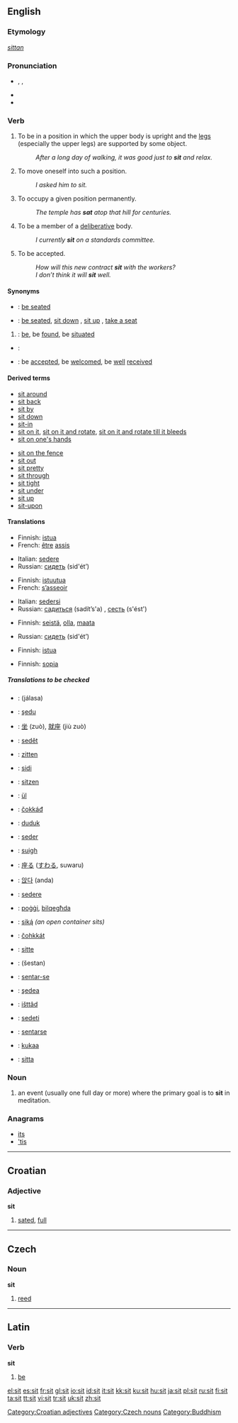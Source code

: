 ==English==

{{rank|formed|fight|agree|765|sit|considerable|private|dinner}}

===Etymology===
{{OE.}} ''[[sittan]]''

===Pronunciation===
*{{AHD|/sĭt/}}, {{IPA|/sɪt/}}, {{SAMPA|/sIt/}}
*{{audio|en-us-sit.ogg|Audio (US)}}
*{{rhymes|ɪt}}

===Verb===
{{en-verb|sits|sitting|sat}}

# {{italbrac|intransitive|of a person}} To be in a position in which the upper body is upright and the [[leg]]s (especially the upper legs) are supported by some object.
#: ''After a long day of walking, it was good just to '''sit''' and relax.''
# {{italbrac|intransitive|of a person}} To move oneself into such a position.
#: ''I asked him to sit.''
# {{italbrac|intransitive|of an object}} To occupy a given position permanently.
#: ''The temple has '''sat''' atop that hill for centuries.''
# To be a member of a [[deliberative]] body.
#: ''I currently '''sit''' on a standards committee.''
# {{italbrac|intransitive|of an agreement or arrangement}} To be accepted.
#: ''How will this new contract '''sit''' with the workers?''
#: ''I don’t think it will '''sit''' well.''

====Synonyms====
*{{italbrac|be in a position in which the upper body is upright and the legs are supported}}: [[be seated]]
*{{italbrac|move oneself into such a position}}: [[be seated]], [[sit down]] {{italbrac|from a standing position}}, [[sit up]] {{italbrac|from a prone position}}, [[take a seat]]
# {{italbrac|of an object: occupy a given position permanently}}: [[be]], be [[found]], be [[situate]]d
*{{italbrac|be a member of a deliberative body}}:
*{{italbrac|be accepted}}: be [[accept]]ed, be [[welcome]]d, be [[well]] [[receive]]d

====Derived terms====
{{rel-top|Terms derived from the verb ''to sit''}}
*[[sit around]]
*[[sit back]]
*[[sit by]]
*[[sit down]]<!--whence the noun "sit-down-->
*[[sit-in]]
*[[sit on it]], [[sit on it and rotate]], [[sit on it and rotate till it bleeds]]
*[[sit on one's hands]]
{{rel-mid}}
*[[sit on the fence]]
*[[sit out]]
*[[sit pretty]]
*[[sit through]]
*[[sit tight]]
*[[sit under]]
*[[sit up]]<!--whence then noun "sit-up"-->
*[[sit-upon]]<!--noun: the backside-->
{{rel-bottom}}

====Translations====
{{trans-top|of a person, be in a position in which the upper body is upright and the legs are supported}}
*Finnish: [[istua]]
*French: [[être]] [[assis]]
{{trans-mid}}
*Italian: [[sedere#Italian|sedere]]
*Russian: [[сидеть]] (sid'ét’) {{impf}}
{{trans-bottom}}

{{trans-top|move oneself into such a position}}
*Finnish: [[istuutua]]
*French: [[asseoir|s’asseoir]]
{{trans-mid}}
*Italian: [[sedersi]]
*Russian: [[садиться]] (sadít’s'a) {{impf}}, [[сесть]] (s'ést') {{pf}}
{{trans-bottom}}

{{trans-top|of an object: occupy a given position permanently}}
*Finnish: [[seistä]], [[olla]], [[maata]]
{{trans-mid}}
*Russian: [[сидеть]] (sid'ét’) {{impf}}
{{trans-bottom}}

{{trans-top|to be a member of a deliberative body}}
*Finnish: [[istua]]
{{trans-mid}}
{{trans-bottom}}

{{trans-top|of an agreement or arrangement, to be accepted}}
*Finnish: [[sopia]]
{{trans-mid}}
{{trans-bottom}}

=====Translations to be checked=====
{{checktrans}}
*{{ttbc|Arabic}}: {{ARchar|[[جلس|جَلَسَ]]}} (jálasa)
*{{ttbc|Aromanian}}: [[şedu]]
*{{ttbc|Chinese}}: [[坐]] (zuò), [[就座]] (jiù zuò)
*{{ttbc|Czech}}: [[sedět]]
*{{ttbc|Dutch}}: [[zitten]]
*{{ttbc|Esperanto}}: [[sidi]]
*{{ttbc|German}}: [[sitzen]]
*{{ttbc|Hungarian}}: [[ül]]
*{{ttbc|Sami}}: [[čokkáđ]]
*{{ttbc|Indonesian}}: [[duduk]]
*{{ttbc|Interlingua}}: [[seder]]
*{{ttbc|Irish}}: [[suigh]]
*{{ttbc|Japanese}}: [[座る]] ([[すわる]], suwaru)
*{{ttbc|Korean}}: [[앉다]] (anda)
*{{ttbc|Latin}}: [[sedere#Latin|sedere]]
*{{ttbc|Maltese}}: [[poġġi]], [[bilqegħda]]
*{{ttbc|Navajo}}: [[siką́]] ''(an open container sits)''
*{{ttbc|Northern Sami}}: [[čohkkát]]
*{{ttbc|Norwegian}}: [[sitte]]
*{{ttbc|Persian}}: {{FAchar|[[شستن]]}} (šestan)
*{{ttbc|Portuguese}}: [[sentar-se]]
*{{ttbc|Romanian}}: [[şedea]]
*{{ttbc|Sami}}: [[išttâd]]
*{{ttbc|Slovene}}: [[sedeti]]
*{{ttbc|Spanish}}: [[sentarse]]
*{{ttbc|Swahili}}: [[kukaa]]
*{{ttbc|Swedish}}: [[sitta]]

===Noun===
{{en-noun}}

# {{context|rare|Buddhism}} an event (usually one full day or more) where the primary goal is to '''sit''' in meditation.

===Anagrams===
*[[its]]
*[['tis]]

----
==Croatian==
===Adjective===
'''sit'''

# [[sated]], [[full]]

[[Category:Croatian adjectives]]

----
==Czech==
===Noun===
'''sit''' {{m}}

# [[reed]]

[[Category:Czech nouns]]

----
==Latin==
===Verb===
'''sit'''

# [[be]] {{italbrac|third-person singular subjunctive}}

[[Category:Buddhism]]

[[el:sit]]
[[es:sit]]
[[fr:sit]]
[[gl:sit]]
[[io:sit]]
[[id:sit]]
[[it:sit]]
[[kk:sit]]
[[ku:sit]]
[[hu:sit]]
[[ja:sit]]
[[pl:sit]]
[[ru:sit]]
[[fi:sit]]
[[ta:sit]]
[[tt:sit]]
[[vi:sit]]
[[tr:sit]]
[[uk:sit]]
[[zh:sit]]